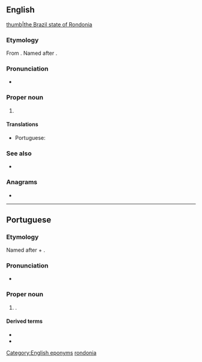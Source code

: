 ==English==
{{wikipedia}}
[[file:Brazil State Rondonia.svg|thumb|the Brazil state of Rondonia]]

===Etymology===
From {{der|en|pt|Rondônia}}. Named after {{w|Cândido Rondon}}.

===Pronunciation===
* {{IPA|en|/ɹɒnˈdəʊnɪə/}}

===Proper noun===
{{en-proper noun}}

# {{place|en|state|r/North Region|c/Brazil|capital=Porto Velho}}

====Translations====
{{trans-top|state in north-western Brazil}}
* Portuguese: {{t+|pt|Rondônia|m|f}}
{{trans-mid}}
{{trans-bottom}}

===See also===
* {{pedialite}}

===Anagrams===
* {{anagrams|en|a=adinnoor|nonradio}}

[[Category:English eponyms]]
[[Category:English terms spelled with Ô|rondonia]]

----

==Portuguese==

===Etymology===
Named after {{w|Cândido Rondon}} + {{af|pt|-ia}}.

===Pronunciation===
{{pt-IPA}}
* {{audio|pt|Pt-br Rondônia.ogg|Audio (BR)}}

===Proper noun===
{{pt-proper noun|m|g2=f}}

# {{place|pt|state|macroregion/pt:North Region|c/pt:Brazil|capital=pt:Porto Velho}}.
#: {{syn|pt|RO|q1=abbreviation}}

====Derived terms====
* {{l|pt|rondoniano}}
* {{l|pt|rondoniense}}

{{cln|pt|eponyms}}